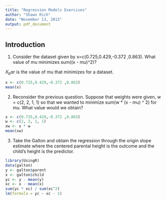 ```yaml
---
title: "Regression Models Exercises"
author: "Shawn Rich"
date: "November 13, 2015"
output: pdf_document
---
```


## Introduction

1. Consider the dataset given by x=c(0.725,0.429,-0.372 ,0.863). What value of mu minimizes sum((x - mu)^2)?

$X_bar$ is the value of mu that minimizes for a dataset.

```r
x <- c(0.725,0.429,-0.372 ,0.863)
mean(x)
```

2. Reconsider the previous question. Suppose that weights were given, w = c(2, 2, 1, 1) so that we wanted to minimize sum(w * (x - mu) ^ 2) for mu. What value would we obtain? 

```r
x <- c(0.725,0.429,-0.372 ,0.863)
w <- c(2, 2, 1, 1)
xw <- x * w
mean(xw)
```

3. Take the Galton and obtain the regression through the origin slope estimate where the centered parental height is the outcome and the child’s height is the predictor.

```r
library(UsingR)
data(galton)
y <- galton$parent
x <- galton$child
yc <- y - mean(y)
xc <- x - mean(x)
sum(yc * xc) / sum(xc^2)
lm(formula = yc ~ xc - 1)
```